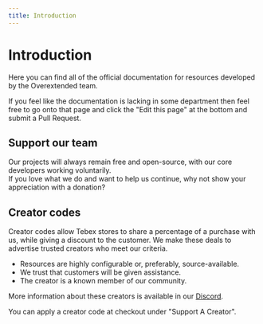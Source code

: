 ```yaml
---
title: Introduction
---
```



# Introduction

Here you can find all of the official documentation for resources developed by the Overextended team.

If you feel like the documentation is lacking in some department then feel free to go onto that page and click the "Edit this page" at the bottom and submit a Pull Request.

## Support our team

Our projects will always remain free and open-source, with our core developers working voluntarily.  
If you love what we do and want to help us continue, why not show your appreciation with a donation?

<div className="mt-2 flex flex-wrap justify-evenly gap-4">
  <DonateLink image="https://avatars.githubusercontent.com/u/65407488?v=4" name="Linden" kofiName="thelindat" />
  <DonateLink image="https://avatars.githubusercontent.com/u/39926192?v=4" name="Luke" kofiName="lukewastaken" />
  <DonateLink image="https://avatars.githubusercontent.com/u/31368547?v=4" name="DokaDoka" kofiName="dokadoka" />
</div>

## Creator codes

Creator codes allow Tebex stores to share a percentage of a purchase with us, while giving a discount to the customer. We make these deals to advertise trusted creators who meet our criteria.

- Resources are highly configurable or, preferably, source-available.
- We trust that customers will be given assistance.
- The creator is a known member of our community.

More information about these creators is available in our [Discord](https://discord.com/channels/813030955598086174/1028912864389496903).

<CreatorCodes>
  <CreatorCode storeName="Andyyy" storeLink="https://andyyy.tebex.io/" code="ox20" percentOff={20} storeImage="https://media.discordapp.net/attachments/1119447704888672347/1119447705056460860/f4d4a06ecaad47aa93d504e99a60ba78a2735d13.png?ex=65e2896b&is=65d0146b&hm=c8bbbca1a4bac82d96212b1d603c8c9c4324e63c8b580348eee165a1a32ebb8a&"/>
  <CreatorCode storeName="Berkie's Workshop" storeLink="https://berkie.tebex.io/" code="ox10" percentOff={10} storeImage="https://media.discordapp.net/attachments/1119198315259629658/1203953140983009302/d324e3485ae44f14556afd307467c9391c81e8ba.png?ex=65e56cbd&is=65d2f7bd&hm=4e37301bd50e3da0045d2edd8017bfdc723d26311d797ea7cdad5c458b044746&"/>
  <CreatorCode storeName="Dolu Mods" storeLink="https://dolu.tebex.io/" code="overextended" percentOff={15} storeImage="https://media.discordapp.net/attachments/1028915320817197076/1028915321005932585/unknown.png?ex=65e56890&is=65d2f390&hm=0480551e03d4604b5e7b0ad5e012d61fe4d746843e37f0bc7af265649495f772&"/>
  <CreatorCode storeName="Electus Scripts" storeLink="https://store.electus-scripts.com/" code="ox10" percentOff={10} storeImage="https://media.discordapp.net/attachments/1028916002584547348/1028916002739736628/unknown.png?ex=65e56933&is=65d2f433&hm=0d28b446a0a74eafa5fea55474c283ee127ebe67259962bdb66c9ca91a930bf2&"/>
  <CreatorCode storeName="Loaf Scripts" storeLink="https://store.loaf-scripts.com/" code="ox10" percentOff={10} storeImage="https://cdn.discordapp.com/attachments/1028913316640325732/1028913316740997120/unknown.png?ex=65e566b2&is=65d2f1b2&hm=21066deeb50b621feb956b164e8a7f02637f18ee4e2b4f6f52484bacfe74fbea&"/>
  <CreatorCode storeName="OT Studios" storeLink="https://store.otstudios.net/ox" code="ox10" percentOff={10} storeImage="https://media.discordapp.net/attachments/1028918682581213184/1203958621256294450/OTSDiscLogo.png?ex=65e571d7&is=65d2fcd7&hm=ce9fb2b94d1a43df3980d7284fa5829b4aacadcb056f10b4b483170ec8fb5c55&"/>
  <CreatorCode storeName="Pickle Mods" storeLink="https://store.picklemods.com/" code="ox30" percentOff={30} storeImage="https://media.discordapp.net/attachments/1204592301456887818/1204593960195199016/logo.png?ex=65e7c18c&is=65d54c8c&hm=08bef6f5ab50d03317b7ad0ec9155dd21c05d7d09b7f5b98f43609ebfbf12a77&"/>
  <CreatorCode storeName="rcore" storeLink="https://store.rcore.cz/" code="ox10" percentOff={10} storeImage="https://media.discordapp.net/attachments/1139497471660269578/1204037718393233488/rcore.png?ex=65e5bb82&is=65d34682&hm=7625404cc40d737e8552c614a2a3b2c02ed6e7417e0a040ba01e0fbcaa2f352d&"/>
  <CreatorCode storeName="Roleplay inventory icons" storeLink="https://pixel-art-roleplay-inventory-i.tebex.io/" code="ox10" percentOff={10} storeImage="https://media.discordapp.net/attachments/1204581305430315018/1204683425932378143/artworkInventory.gif?ex=65e814de&is=65d59fde&hm=c702e55c43930c2322b78ee40eb1dcad759f34c30ea11e301c74b11a937098ac&"/>
  <CreatorCode storeName="Renewed Scripts" storeLink="https://renewed.tebex.io/" code="ox15" percentOff={15} storeImage="https://media.discordapp.net/attachments/1203943581966929930/1203943582411792394/9a7d15408011ae470b767fa41a8abaced7370574.png?ex=65e563d6&is=65d2eed6&hm=05a659e8b9fbc342b419550c402c295412f26a65972999d9c1557beabeaebcc2&"/>
  <CreatorCode storeName="Wasabi Scripts" storeLink="https://store.wasabiscripts.com/" code="OX20" percentOff={20} storeImage="https://media.discordapp.net/attachments/1117880517308719115/1203956014668455966/animated-avatar-updated.gif?ex=65e56f6a&is=65d2fa6a&hm=9085f4e75a135db4217792b37a0ab62b97574c58aa400f9fc5ec0186eb488733&"/>
</CreatorCodes>


You can apply a creator code at checkout under "Support A Creator".
